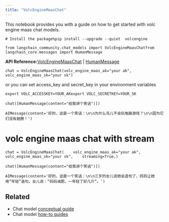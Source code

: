 ```yaml
---
title: "VolcEngineMaasChat"
---
```


This notebook provides you with a guide on how to get started with volc engine maas chat models.

```
# Install the package%pip install --upgrade --quiet  volcengine
```

```
from langchain_community.chat_models import VolcEngineMaasChatfrom langchain_core.messages import HumanMessage
```

**API Reference:**[VolcEngineMaasChat](https://python.langchain.com/api_reference/community/chat_models/langchain_community.chat_models.volcengine_maas.VolcEngineMaasChat.html) | [HumanMessage](https://python.langchain.com/api_reference/core/messages/langchain_core.messages.human.HumanMessage.html)

```
chat = VolcEngineMaasChat(volc_engine_maas_ak="your ak", volc_engine_maas_sk="your sk")
```

or you can set access\_key and secret\_key in your environment variables

```
export VOLC_ACCESSKEY=YOUR_AKexport VOLC_SECRETKEY=YOUR_SK
```

```
chat([HumanMessage(content="给我讲个笑话")])
```

```
AIMessage(content='好的，这是一个笑话：\n\n为什么鸟儿不会玩电脑游戏？\n\n因为它们没有翅膀！')
```

# volc engine maas chat with stream

```
chat = VolcEngineMaasChat(    volc_engine_maas_ak="your ak",    volc_engine_maas_sk="your sk",    streaming=True,)
```

```
chat([HumanMessage(content="给我讲个笑话")])
```

```
AIMessage(content='好的，这是一个笑话：\n\n三岁的女儿说她会造句了，妈妈让她用“年轻”造句，女儿说：“妈妈减肥，一年轻了好几斤”。')
```

## Related

* Chat model [conceptual guide](/oss/concepts/chat_models)
* Chat model [how-to guides](/oss/how_to/#chat-models)
